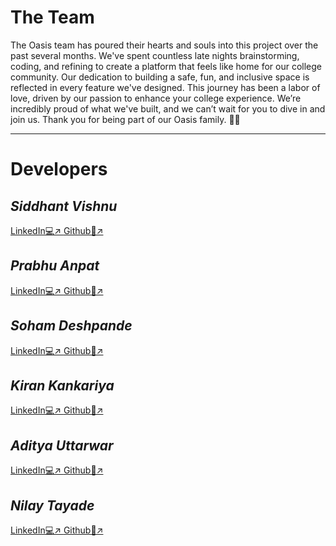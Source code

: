 # The Team

The Oasis team has poured their hearts and souls into this project over the past several months. We've spent countless late nights brainstorming, coding, and refining to create a platform that feels like home for our college community. Our dedication to building a safe, fun, and inclusive space is reflected in every feature we've designed. This journey has been a labor of love, driven by our passion to enhance your college experience. We’re incredibly proud of what we've built, and we can’t wait for you to dive in and join us. Thank you for being part of our Oasis family. 🌴✨
***

# Developers


## *Siddhant Vishnu*
[LinkedIn💻↗ ](https://www.linkedin.com/in/siddhant-vishnu-832296280/) [Github👾↗ ](https://github.com/SidTheKid-dotcom)

## *Prabhu Anpat*
[LinkedIn💻↗ ](https://www.linkedin.com/in/prabhu-anpat-40aa46263/) [Github👾↗ ](https://github.com/PrabhuAnpat20)

## *Soham Deshpande*
[LinkedIn💻↗ ](https://www.linkedin.com/in/soham-deshpande-9aa537264/) [Github👾↗ ](https://github.com/sohamvin)

## *Kiran Kankariya*
[LinkedIn💻↗ ](https://www.linkedin.com/in/kiran-kankariya-630614258/) [Github👾↗ ](https://github.com/Kiran1504)

## *Aditya Uttarwar*
[LinkedIn💻↗ ](https://www.linkedin.com/in/aditya-uttarwar-ab7795245/) [Github👾↗ ](https://github.com/DeAdiU)

## *Nilay Tayade*
[LinkedIn💻↗ ](https://www.linkedin.com/in/nilay-tayade/) [Github👾↗ ](https://github.com/nilaytayade)



